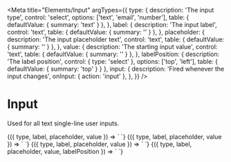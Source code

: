 
<Meta
  title="Elements/Input"
  argTypes={{
    type: {
      description: 'The input type',
      control: 'select',
      options: ['text', 'email', 'number'],
      table: { defaultValue: { summary: 'text' } },
    },
    label: {
      description: 'The input label',
      control: 'text',
      table: { defaultValue: { summary: '' } },
    },
    placeholder: {
      description: 'The input placeholder text',
      control: 'text',
      table: { defaultValue: { summary: '' } },
    },
    value: {
      description: 'The starting input value',
      control: 'text',
      table: { defaultValue: { summary: '' } },
    },
    labelPosition: {
      description: 'The label position',
      control: { type: 'select' },
      options: ['top', 'left'],
      table: { defaultValue: { summary: 'top' } }
    },
    input: {
      description: 'Fired whenever the input changes',
      onInput: { action: 'input' },
    },
  }}
/>

# Input

Used for all text single-line user inputs.

<Canvas>
  <Story
    name='Text'
    args={{
      type: 'text',
      label: 'Favorite soup',
      placeholder: 'Enter soup here',
      value: 'Minestrone',
    }}
  >
    {({ type, label, placeholder, value }) => `
      <v-input
        type='${type}'
        label='${label}'
        placeholder='${placeholder}'
        value='${value}'
      />
    `}
  </Story>
</Canvas>

<Canvas>
  <Story
    name='Number'
    args={{
      type: 'number',
      label: 'Amount of soup',
      placeholder: '0',
      value: '',
    }}
  >
    {({ type, label, placeholder, value }) => `
      <v-input
        type='${type}'
        label='${label}'
        placeholder='${placeholder}'
        value='${value}'
      />
    `}
  </Story>
</Canvas>

<Canvas>
  <Story
    name='No label'
    args={{
      type: 'number',
      placeholder: '0',
      value: '',
    }}
  >
    {({ type, label, placeholder, value }) => `
      <v-input
        type='${type}'
        placeholder='${placeholder}'
        value='${value}'
      />
    `}
  </Story>
</Canvas>

<Canvas>
  <Story
    name='Left label'
    args={{
      label: `Who does this soup belong to?`,
      placeholder: 'Enter name',
      value: '',
      labelPosition: 'left',
    }}
  >
    {({ type, label, placeholder, value, labelPosition }) => `
      <v-input
        label='${label}'
        placeholder='${placeholder}'
        value='${value}'
        labelposition='${labelPosition}'
      />
    `}
  </Story>
</Canvas>
